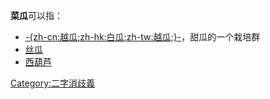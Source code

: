 '''菜瓜'''可以指：
*[[越瓜|-{zh-cn:越瓜;zh-hk:白瓜;zh-tw:越瓜;}-]]，甜瓜的一个栽培群
*[[丝瓜|丝瓜]]
*[[西葫芦|西葫芦]]
{{disambig}}
[[Category:二字消歧義|Category:二字消歧義]]